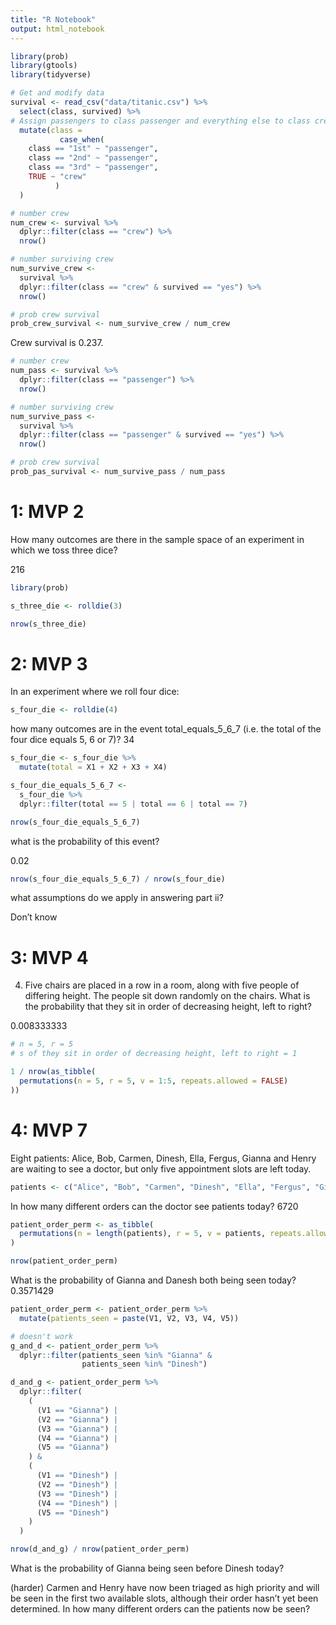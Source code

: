 ```yaml
---
title: "R Notebook"
output: html_notebook
---
```


```r
library(prob)
library(gtools)
library(tidyverse)
```

```r
# Get and modify data
survival <- read_csv("data/titanic.csv") %>% 
  select(class, survived) %>% 
# Assign passengers to class passenger and everything else to class crew
  mutate(class = 
           case_when(
    class == "1st" ~ "passenger",
    class == "2nd" ~ "passenger",
    class == "3rd" ~ "passenger",
    TRUE ~ "crew"
          )
  )
```

```r
# number crew
num_crew <- survival %>% 
  dplyr::filter(class == "crew") %>% 
  nrow()

# number surviving crew
num_survive_crew <-
  survival %>% 
  dplyr::filter(class == "crew" & survived == "yes") %>% 
  nrow()

# prob crew survival
prob_crew_survival <- num_survive_crew / num_crew
```

Crew survival is 0.237.


```r
# number crew
num_pass <- survival %>% 
  dplyr::filter(class == "passenger") %>% 
  nrow()

# number surviving crew
num_survive_pass <-
  survival %>% 
  dplyr::filter(class == "passenger" & survived == "yes") %>% 
  nrow()

# prob crew survival
prob_pas_survival <- num_survive_pass / num_pass
```


# 1: MVP 2
How many outcomes are there in the sample space of an experiment in which we toss three dice?

216
```r
library(prob)

s_three_die <- rolldie(3)

nrow(s_three_die)
```

# 2: MVP 3
In an experiment where we roll four dice:

```r
s_four_die <- rolldie(4)
```


how many outcomes are in the event total_equals_5_6_7 (i.e. the total of the four dice equals 5, 6 or 7)?
34
```r
s_four_die <- s_four_die %>% 
  mutate(total = X1 + X2 + X3 + X4)

s_four_die_equals_5_6_7 <-
  s_four_die %>% 
  dplyr::filter(total == 5 | total == 6 | total == 7)

nrow(s_four_die_equals_5_6_7)
```


what is the probability of this event?

0.02

```r
nrow(s_four_die_equals_5_6_7) / nrow(s_four_die)
```

what assumptions do we apply in answering part ii?

Don't know

# 3: MVP 4
4. Five chairs are placed in a row in a room, along with five people of differing height. The people sit down randomly on the chairs. What is the probability that they sit in order of decreasing height, left to right?

0.008333333

```r
# n = 5, r = 5
# s of they sit in order of decreasing height, left to right = 1

1 / nrow(as_tibble(
  permutations(n = 5, r = 5, v = 1:5, repeats.allowed = FALSE)
))
```

# 4: MVP 7
Eight patients: Alice, Bob, Carmen, Dinesh, Ella, Fergus, Gianna and Henry are waiting to see a doctor, but only five appointment slots are left today.

```r
patients <- c("Alice", "Bob", "Carmen", "Dinesh", "Ella", "Fergus", "Gianna", "Henry")
```


In how many different orders can the doctor see patients today?
6720

```r
patient_order_perm <- as_tibble(
  permutations(n = length(patients), r = 5, v = patients, repeats.allowed = F)
)

nrow(patient_order_perm)
```

What is the probability of Gianna and Danesh both being seen today?
0.3571429

```r
patient_order_perm <- patient_order_perm %>% 
  mutate(patients_seen = paste(V1, V2, V3, V4, V5))

# doesn't work
g_and_d <- patient_order_perm %>% 
  dplyr::filter(patients_seen %in% "Gianna" &
                patients_seen %in% "Dinesh")

d_and_g <- patient_order_perm %>% 
  dplyr::filter(
    (
      (V1 == "Gianna") |
      (V2 == "Gianna") |
      (V3 == "Gianna") |
      (V4 == "Gianna") |
      (V5 == "Gianna")
    ) &
    (
      (V1 == "Dinesh") |
      (V2 == "Dinesh") |
      (V3 == "Dinesh") |
      (V4 == "Dinesh") |
      (V5 == "Dinesh")
    )  
  )

nrow(d_and_g) / nrow(patient_order_perm)
```


What is the probability of Gianna being seen before Dinesh today?


(harder) Carmen and Henry have now been triaged as high priority and will be seen in the first two available slots, although their order hasn’t yet been determined. In how many different orders can the patients now be seen?